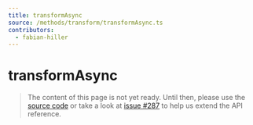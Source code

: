 ```yaml
---
title: transformAsync
source: /methods/transform/transformAsync.ts
contributors:
  - fabian-hiller
---
```


# transformAsync

> The content of this page is not yet ready. Until then, please use the [source code](https://github.com/fabian-hiller/valibot/blob/main/library/src/methods/transform/transformAsync.ts) or take a look at [issue #287](https://github.com/fabian-hiller/valibot/issues/287) to help us extend the API reference.
